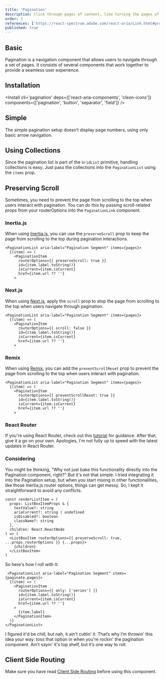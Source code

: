 ```yaml
---
title: 'Pagination'
description: Click through pages of content, like turning the pages of a book, controlling the flow of your data presentation..
order: 3
references: ['https://react-spectrum.adobe.com/react-aria/Link.html#props', 'https://cleon-icons.vercel.app', '/docs/components/buttons/button#variations']
published: true
---
```


## Basic

Pagination is a navigation component that allows users to navigate through a set of pages. It consists of several components that work together to provide a seamless user experience.

<How isCenter={false} toUse='navigation/pagination-demo' />

## Installation

<Install cli='pagination' deps={['react-aria-components', 'cleon-icons']} components={['pagination', 'button', 'separator', 'field']} />

## Simple
The simple pagination setup doesn’t display page numbers, using only basic arrow navigation.
<How isCenter={false} toUse="navigation/pagination-simple-demo" />

## Using Collections
Since the pagination list is part of the `GridList` primitive, handling collections is easy. Just pass the collections into the `PaginationList` using the `items` prop.
<How isCenter={false} toUse="navigation/pagination-dynamic-demo" />

## Preserving Scroll
Sometimes, you need to prevent the page from scrolling to the top when users interact with pagination. You can do this by passing scroll-related props from your routerOptions into the `PaginationLink` component.

### Inertia.js
When using [Inertia.js](https://inertiajs.com/scroll-management#scroll-preservation), you can use the `preserveScroll` prop to keep the page from scrolling to the top during pagination interactions.
```tsx {4}
<PaginationList aria-label="Pagination Segment" items={pages}>
  {(item) => (
    <PaginationItem
      routerOptions={{ preserveScroll: true }}
      id={item.label.toString()}
      isCurrent={item.isCurrent}
      href={item.url ?? ''}
    >
```

### Next.js
When using [Next.js](https://nextjs.org/docs/app/building-your-application/routing/linking-and-navigating#disabling-scroll-restoration), apply the `scroll` prop to stop the page from scrolling to the top when users navigate through pagination.
```tsx {4}
<PaginationList aria-label="Pagination Segment" items={pages}>
  {(item) => (
    <PaginationItem
      routerOptions={{ scroll: false }}
      id={item.label.toString()}
      isCurrent={item.isCurrent}
      href={item.url ?? ''}
    >
```

### Remix
When using [Remix](https://remix.run/docs/en/main/components/scroll-restoration#preventing-scroll-reset), you can add the `preventScrollReset` prop to prevent the page from scrolling to the top when users interact with pagination.

```tsx {4}
<PaginationList aria-label="Pagination Segment" items={pages}>
  {(item) => (
    <PaginationItem
      routerOptions={{ preventScrollReset: true }}
      id={item.label.toString()}
      isCurrent={item.isCurrent}
      href={item.url ?? ''}
    >
```

### React Router
If you're using React Router, check out this [tutorial](https://youtu.be/4_H8j3rkpjI?t=61) for guidance. After that, give it a go on your own. Apologies, I'm not fully up to speed with the latest updates in React Router.

### Considering
You might be thinking, "Why not just bake this functionality directly into the Pagination component, right?" But it's not that simple. I tried integrating it into the Pagination setup, but when you start mixing in other functionalities, like those Inertia.js router options, things can get messy. So, I kept it straightforward to avoid any conflicts.
```tsx {10}
const renderListItem = (
  props: ListBoxItemProps & {
    textValue?: string
    ariaCurrent?: string | undefined
    isDisabled?: boolean
    className?: string
  },
  children: React.ReactNode
) => (
  <ListBoxItem routerOptions={{ preserveScroll: true, ...props.routerOptions }} {...props}>
    {children}
  </ListBoxItem>
)
```
So here's how I roll with it:
```tsx {4}
 <PaginationList aria-label="Pagination Segment" items={paginate.pages}>
  {(item) => (
    <PaginationItem
      routerOptions={{ only: ['series'] }}
      id={item.label.toString()}
      isCurrent={item.isCurrent}
      href={item.url ?? ''}
    >
      {item.label}
    </PaginationItem>
  )}
</PaginationList>
```
I figured it'd be chill, but nah, it ain't cuttin' it. That’s why I’m throwin' this idea your way: toss that option in when you're rockin' the pagination component. Ain’t sayin' it's top shelf, but it’s one way to roll.

## Client Side Routing
Make sure you have read [Client Side Routing](/docs/getting-started/client-side-routing) before using this component.
